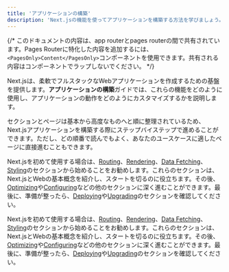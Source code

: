 ```yaml
---
title: 'アプリケーションの構築'
description: 'Next.jsの機能を使ってアプリケーションを構築する方法を学びましょう。'
---
```


{/* このドキュメントの内容は、app routerとpages routerの間で共有されています。Pages Routerに特化した内容を追加するには、`<PagesOnly>Content</PagesOnly>`コンポーネントを使用できます。共有される内容はコンポーネントでラップしないでください。 */}

Next.jsは、柔軟でフルスタックなWebアプリケーションを作成するための基盤を提供します。**アプリケーションの構築**ガイドでは、これらの機能をどのように使用し、アプリケーションの動作をどのようにカスタマイズするかを説明します。

セクションとページは基本から高度なものへと順に整理されているため、Next.jsアプリケーションを構築する際にステップバイステップで進めることができます。ただし、どの順番で読んでもよく、あなたのユースケースに適したページに直接進むこともできます。

<AppOnly>

Next.jsを初めて使用する場合は、[Routing](/docs/app/building-your-application/routing)、[Rendering](/docs/app/building-your-application/rendering)、[Data Fetching](/docs/app/building-your-application/data-fetching)、[Styling](/docs/app/building-your-application/styling)のセクションから始めることをお勧めします。これらのセクションは、Next.jsとWebの基本概念を紹介し、スタートを切るのに役立ちます。その後、[Optimizing](/docs/app/building-your-application/optimizing)や[Configuring](/docs/app/building-your-application/configuring)などの他のセクションに深く進むことができます。最後に、準備が整ったら、[Deploying](/docs/app/building-your-application/deploying)や[Upgrading](/docs/app/guides/upgrading)のセクションを確認してください。

</AppOnly>

<PagesOnly>

Next.jsを初めて使用する場合は、[Routing](https://nextjs.org/docs/canary/pages/building-your-application/routing)、[Rendering](https://nextjs.org/docs/canary/pages/building-your-application/rendering)、[Data Fetching](https://nextjs.org/docs/canary/pages/building-your-application/data-fetching)、[Styling](https://nextjs.org/docs/canary/pages/building-your-application/styling)のセクションから始めることをお勧めします。これらのセクションは、Next.jsとWebの基本概念を紹介し、スタートを切るのに役立ちます。その後、[Optimizing](https://nextjs.org/docs/canary/pages/building-your-application/optimizing)や[Configuring](https://nextjs.org/docs/canary/pages/building-your-application/configuring)などの他のセクションに深く進むことができます。最後に、準備が整ったら、[Deploying](https://nextjs.org/docs/canary/pages/building-your-application/deploying)や[Upgrading](https://nextjs.org/docs/canary/pages/guides/upgrading)のセクションを確認してください。

</PagesOnly>
